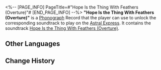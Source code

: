 <%-- [PAGE_INFO]
PageTitle=#"Hope Is the Thing With Feathers (Overture)"#
[END_PAGE_INFO] --%>
{{Item Infobox
|id          = 210351
|image       = Item Hope Is the Thing With Feathers (Overture).png
|type        = Disk
|invCategory = Valuables
|rarity      = 3
|effect      = 
|description = A record that can be played on the Express' phonograph. It might be a chance acquisition or a gift from someone else. All sorts of memories surge up when the music plays &mdash; the smiles, encounters, touches, and the excitement of battle. Maybe that is why people still collect records even as society rapidly advances.<br />The current record contains the track "Hope Is the Thing With Feathers (Overture)."
}}
{{Description|''"Hope" is the thing with feathers - That perches in the soul - And sings the tune without the words - And never stops - at all.''}}
'''"Hope Is the Thing With Feathers (Overture)"''' is a [[Phonograph]] Record that the player can use to unlock the corresponding soundtrack to play on the [[Astral Express]]. It contains the soundtrack [[Hope Is the Thing With Feathers (Overture)]].

==Other Languages==
{{Other Languages
|en   = "Hope Is the Thing With Feathers (Overture)"
|zhs  = 《希望有羽毛和翅膀（序曲）》
|zht  = 《希望有羽毛和翅膀（序曲）》
|ja   = 『翼の生えた希望（序曲）』
|ko   = ≪희망은 날개 달린 것(서곡)≫
|es   = La esperanza es esa cosa con plumas (Obertura)
|fr   = «&nbsp;Hope Is the Thing With Feathers (Overture)&nbsp;»
|ru   = Hope Is the Thing With Feathers
|th   = "Hope Is the Thing With Feathers (Overture)"
|vi   = Hy Vọng Có Lông Vũ Và Đôi Cánh (Khúc Dạo Đầu)
|de   = „Hope Is the Thing With Feathers (Ouvertüre)“
|id   = "Hope Is the Thing With Feathers (Overture)"
|pt   = "Hope Is the Thing With Feathers (Overture)"
}}

==Change History==
{{Change History|2.2}}